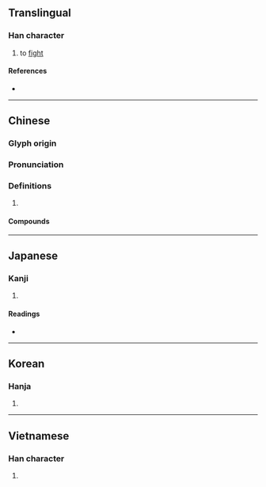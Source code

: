 {{character info/new}}
==Translingual==

===Han character===
{{Han char|rn=64|rad=手|as=06|sn=9|four=57064|canj=QHER|ids=⿰扌各}}

# to [[fight]]

====References====
* {{Han ref|kx=0430.090|dkj=12047|dj=0780.020|hdz=31874.040|uh=630C|ud=25356|bh=CEDD|bd=52957}}

----

==Chinese==
{{zh-forms}}

===Glyph origin===
{{Han etym}}

===Pronunciation===
{{zh-pron
|m=gé
|c=gaak3
|mc=y
|oc=y
|cat=
}}

===Definitions===
{{zh-hanzi}}

# {{rfdef|zh}}

====Compounds====
{{zh-der|挌鬥}}

----

==Japanese==

===Kanji===
{{ja-kanji|grade=|rs=手06}}

# {{rfdef|ja|sort=手06}}

====Readings====
* {{ja-readings
|goon=きゃく
|kanon=かく
|kun=う-つ}}

----

==Korean==

===Hanja===
{{ko-hanja|hangeul=격|eumhun=|rv=gyeok|mr=kyŏk|y=kyek}}

# {{rfdef|ko|sort=手06}}

----

==Vietnamese==

===Han character===
{{vi-hantu|[[cách]], [[rắc]], [[gác]]|rs=手06}}

# {{rfdef|vi|sort=手06}}